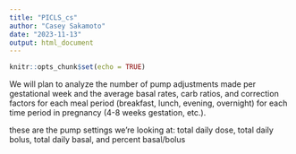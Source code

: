 ```yaml
---
title: "PICLS_cs"
author: "Casey Sakamoto"
date: "2023-11-13"
output: html_document
---
```


```r
knitr::opts_chunk$set(echo = TRUE)
```

We will plan to analyze the number of pump adjustments made per gestational week and the average basal rates, carb ratios, and correction factors for each meal period (breakfast, lunch, evening, overnight) for each time period in pregnancy (4-8 weeks gestation, etc.).

these are the pump settings we're looking at: total daily dose, total daily bolus, total daily basal, and percent basal/bolus


